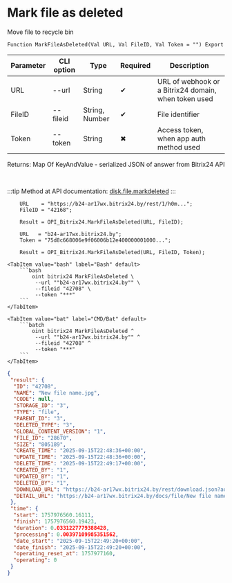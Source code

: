 ﻿---
sidebar_position: 6
description: Mark file as deleted and other functions to work with Bitrix24 in the Open Integration Package, a free open-source integration library for 1C:Enterprise 8, OneScript and CLI
keywords: [1C, 1С, 1С:Enterprise, 1С:Enterprise 8.3, API, Integration, Services, Exchange, OneScript, CLI, Bitrix24]
---


# Mark file as deleted
 Move file to recycle bin



`Function MarkFileAsDeleted(Val URL, Val FileID, Val Token = "") Export`

  | Parameter | CLI option | Type | Required | Description |
  |-|-|-|-|-|
  | URL | --url | String | &#x2714; | URL of webhook or a Bitrix24 domain, when token used |
  | FileID | --fileid | String, Number | &#x2714; | File identifier |
  | Token | --token | String | &#x2716; | Access token, when app auth method used |

  
  Returns:  Map Of KeyAndValue - serialized JSON of answer from Bitrix24 API

<br/>

:::tip
Method at API documentation: [disk.file.markdeleted](https://dev.1c-bitrix.ru/rest_help/disk/file/disk_file_markdeleted.php)
:::
<br/>



```bsl title="1C:Enterprise/OneScript code example"
    URL    = "https://b24-ar17wx.bitrix24.by/rest/1/h0m...";
    FileID = "42168";

    Result = OPI_Bitrix24.MarkFileAsDeleted(URL, FileID);

    URL   = "b24-ar17wx.bitrix24.by";
    Token = "75d8c668006e9f06006b12e400000001000...";

    Result = OPI_Bitrix24.MarkFileAsDeleted(URL, FileID, Token);
```
 

 <Tabs>
  
    <TabItem value="bash" label="Bash" default>
        ```bash
            oint bitrix24 MarkFileAsDeleted \
             --url ""b24-ar17wx.bitrix24.by"" \
             --fileid "42708" \
             --token "***"
        ```
    </TabItem>
  
    <TabItem value="bat" label="CMD/Bat" default>
        ```batch
            oint bitrix24 MarkFileAsDeleted ^
             --url ""b24-ar17wx.bitrix24.by"" ^
             --fileid "42708" ^
             --token "***"
        ```
    </TabItem>
</Tabs>


```json title="Result"
{
 "result": {
  "ID": "42708",
  "NAME": "New file name.jpg",
  "CODE": null,
  "STORAGE_ID": "3",
  "TYPE": "file",
  "PARENT_ID": "3",
  "DELETED_TYPE": "3",
  "GLOBAL_CONTENT_VERSION": "1",
  "FILE_ID": "28670",
  "SIZE": "805189",
  "CREATE_TIME": "2025-09-15T22:48:36+00:00",
  "UPDATE_TIME": "2025-09-15T22:48:36+00:00",
  "DELETE_TIME": "2025-09-15T22:49:17+00:00",
  "CREATED_BY": "1",
  "UPDATED_BY": "1",
  "DELETED_BY": "1",
  "DOWNLOAD_URL": "https://b24-ar17wx.bitrix24.by/rest/download.json?auth=aea4c868006e9f06006b12e4000000010000077d946cde0b1f7694d075dcb049a52034&token=disk%7CaWQ9NDI3MDgmXz1UQkpOak02MUpXZzNrUUdhUVRNcEp1MWE4YVl0T1RUUA%3D%3D%7CImRvd25sb2FkfGRpc2t8YVdROU5ESTNNRGdtWHoxVVFrcE9hazAyTVVwWFp6TnJVVWRoVVZSTmNFcDFNV0U0WVZsMFQxUlVVQT09fGFlYTRjODY4MDA2ZTlmMDYwMDZiMTJlNDAwMDAwMDAxMDAwMDA3N2Q5NDZjZGUwYjFmNzY5NGQwNzVkY2IwNDlhNTIwMzQi.iR4znNhB7IGUDY52mE2b0Q7e0NPeeuTV7uXz5Zx4nTE%3D",
  "DETAIL_URL": "https://b24-ar17wx.bitrix24.by/docs/file/New file name.jpgi17579765577272i"
 },
 "time": {
  "start": 1757976560.16111,
  "finish": 1757976560.19423,
  "duration": 0.0331227779388428,
  "processing": 0.00397109985351562,
  "date_start": "2025-09-15T22:49:20+00:00",
  "date_finish": "2025-09-15T22:49:20+00:00",
  "operating_reset_at": 1757977160,
  "operating": 0
 }
}
```

